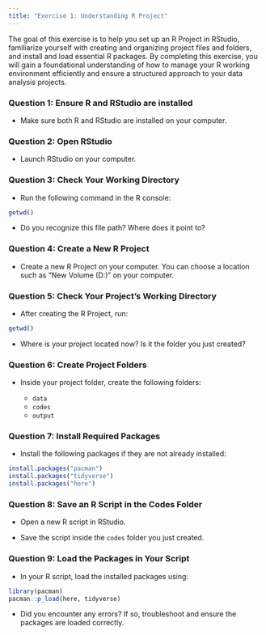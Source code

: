 ```yaml
---
title: "Exercise 1: Understanding R Project"
---
```



The goal of this exercise is to help you set up an R Project in RStudio, familiarize yourself with creating and organizing project files and folders, and install and load essential R packages. By completing this exercise, you will gain a foundational understanding of how to manage your R working environment efficiently and ensure a structured approach to your data analysis projects.


### **Question 1:** Ensure R and RStudio are installed  {.unnumbered}

- Make sure both R and RStudio are installed on your computer.

### **Question 2:** Open RStudio {.unnumbered}

- Launch RStudio on your computer.

### **Question 3:** Check Your Working Directory {.unnumbered}

- Run the following command in the R console:
  
```r
getwd()
```

- Do you recognize this file path? Where does it point to?

### **Question 4:** Create a New R Project {.unnumbered}  

- Create a new R Project on your computer. You can choose a location such as "New Volume (D:)" on your computer.

### **Question 5:** Check Your Project's Working Directory {.unnumbered}

- After creating the R Project, run:
  
```r
getwd()
```

- Where is your project located now? Is it the folder you just created?

### **Question 6:** Create Project Folders {.unnumbered}

- Inside your project folder, create the following folders:

  - `data`
  - `codes`
  - `output`

### **Question 7:** Install Required Packages {.unnumbered}

- Install the following packages if they are not already installed:

```r
install.packages("pacman")
install.packages("tidyverse")
install.packages("here")
```

### **Question 8:** Save an R Script in the Codes Folder {.unnumbered}

- Open a new R script in RStudio.

- Save the script inside the `codes` folder you just created.

### **Question 9:** Load the Packages in Your Script {.unnumbered}

- In your R script, load the installed packages using:

```r
library(pacman)
pacman::p_load(here, tidyverse)
```

- Did you encounter any errors? If so, troubleshoot and ensure the packages are loaded correctly.

